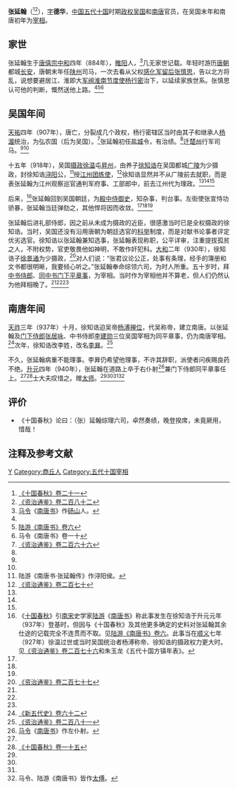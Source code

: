 {{Infobox Biography
| subject_name   = 張延翰
| image_name     = 
| image_size     = 
| image_caption  = 
| date_of_birth  = 884年
| place_of_birth = [[唐朝|唐朝]]
| date_of_death  = 941年1月5日
| place_of_death = [[南唐|南唐]]
| occupation     = [[南唐|南唐]]官员
}}

'''张延翰'''（{{bd|884年||941年|1月5日|catIdx=Z}}<ref name=SGCQ21>[[:s:十國春秋/卷021|《十国春秋》卷二十一]]</ref><ref name=ZZTJ282>[[:s:資治通鑑/卷282|《资治通鉴》卷二百八十二]]</ref>），[[表字|字]]'''德华'''，[[中国|中国]][[五代十国|五代十国]]时期[[政权|政权]][[吴_(十国)|吴国]]和[[南唐|南唐]]官员，在吴国末年和南唐初年为[[宰相|宰相]]。

== 家世 ==
张延翰生于[[唐僖宗|唐僖宗]][[中和_(唐朝)|中和]]四年（884年），[[睢阳|睢阳]]人，<ref>[[马令|马令]]《[[南唐书_(马令)|南唐书]]》作[[砀山|砀山]]人。</ref>几无家世记载。年轻时游历[[唐朝|唐朝]]都城[[长安|长安]]，唐朝末年任[[陕州|陕州]]司马，一次去看从父权[[感化军|感化军]][[留后|留后]][[张慎思|张慎思]]，告以北方将乱，说想要避居江、淮即大[[军阀|军阀]][[淮南节度使|淮南节度使]][[杨行密|杨行密]]治下，以延续家族世系。张慎思认可他的判断，慨然送他上路。<ref name=SGCQ21/><ref name=LBST6>[[:s:陸氏南唐書/卷06|陆游《南唐书》卷六]]</ref><ref name=MBST10>马令《南唐书》卷一十</ref>

== 吴国年间 ==
[[天祐_(唐朝)|天祐]]四年（907年），唐亡，分裂成几个政权，杨行密辖区当时由其子和继承人[[杨渥|杨渥]]统治，为弘农国（后为吴国）。<ref>[[:s:資治通鑑/卷266|《资治通鉴》卷二百六十六]]</ref>张延翰初任[[盐城|盐城]]令，有治绩。<ref name=LBST6/>迁[[楚州|楚州]]行军司马。<ref name=SGCQ21/><ref name=MBST10/>

十五年（918年），吴国[[摄政|摄政]][[徐温|徐温]]屯[[昇州|昇州]]，由养子[[徐知诰|徐知诰]]在吴国都城[[广陵|广陵]]为少摄政，封徐知诰[[浔阳|浔阳]]公，<ref>陆游《南唐书·张延翰传》作浔阳侯。</ref>授[[江州|江州]][[团练使|团练使]]，<ref>[[:s:資治通鑑/卷270|《资治通鉴》卷二百七十]]</ref>徐知诰显然并不从广陵前去就职，而是表张延翰为江州观察巡官通判军府事、工部郎中，前去江州代为理政。<ref name=SGCQ21/><ref name=LBST6/><ref name=MBST10/>

后来，<ref>《[[十国春秋|十国春秋]]》引[[南宋|南宋]]史学家[[陆游|陆游]]《[[南唐书_(陆游)|南唐书]]》称此事发生在徐知诰于升元元年（937年）登基时，但因与《十国春秋》及其他更多确定的史料对张延翰其余仕途的记载完全不连贯而不取。见[[:s:陸氏南唐書/卷06|陆游《南唐书》卷六]]。此事当在[[顺义_(南吴)|顺义]]七年（927年）徐温过世或当时吴国统治者杨溥称帝、徐知诰的摄政权力更大时。见[[:s:資治通鑑/卷276|《资治通鉴》卷二百七十六]]和朱玉龙《五代十国方镇年表》。</ref>张延翰回到吴国朝廷，为[[殿中侍御史|殿中侍御史]]，知杂事，判台事。左街使张宣恃功骄暴，张延翰当廷弹劾之，其他悍将因而收敛。<ref name=SGCQ21/><ref name=LBST6/><ref name=MBST10/>

张延翰后进礼部侍郎，因之前从未成为摄政的近臣，很感激当时已是全权摄政的徐知诰。当时，吴国还没有沿用唐朝为朝廷选官的[[科举|科举]]制度，而是对献书论事者评定优劣选官。徐知诰以张延翰兼知选事，张延翰表现称职，公平详审，注重提拔孤贫之人，不附权势，官吏敬畏他如神明，不敢作奸犯科。[[大和_(吴)|大和]]二年（930年），徐知诰子[[李璟|徐景通]]为少摄政，<ref>[[:s:資治通鑑/卷277|《资治通鉴》卷二百七十七]]</ref>对人们说：“张君议论公正，处事有条理，经手的簿册和文书都很明晰，我要倾心听之。”张延翰奉命综领六司，为时人所重。五十岁时，拜[[中书侍郎|中书侍郎]]、[[同中书门下平章事|同中书门下平章事]]，为宰相。当时作为宰相他并不算老，但人们仍然认为他拜相晚了。<ref name=SGCQ21/><ref name=LBST6/><ref name=MBST10/>

== 南唐年间 ==
[[天祚|天祚]]三年（937年）十月，徐知诰迫吴帝[[杨溥_(吴)|杨溥]][[禅位|禅位]]，代吴称帝，建立南唐。以张延翰及[[门下侍郎|门下侍郎]][[张居咏|张居咏]]、中书侍郎[[李建勋|李建勋]]三位吴国宰相为同平章事，仍为南唐宰相。<ref>[[:s:新五代史/卷62|《新五代史》卷六十二]]</ref>次年，徐知诰改李姓，改名[[李昪|李昪]]。<ref name=ZZTJ281>[[:s:資治通鑑/卷281|《资治通鉴》卷二百八十一]]</ref>

不久，张延翰病重不能理事。李昪仍希望他理事，不许其辞职，派使者问疾赐良药不绝。[[升元|升元]]四年（940年），张延翰在道路上卒于右仆射<ref>[[马令|马令]]《[[南唐书_(马令)|南唐书]]》作左仆射。</ref>兼门下侍郎同平章事任上。<ref name=ZZTJ282/><ref>[[:s:十國春秋/卷015|《十国春秋》卷一十五]]</ref>士大夫叹惜之。赠[[太师|太师]]。<ref name=SGCQ21/><ref name=LBST6/><ref name=MBST10/><ref>马令、陆游《南唐书》皆作[[太傅|太傅]]。</ref>

== 评价 ==
*《十国春秋》论曰：（张）延翰综理六司，卓然奏绩，晚登揆席，未竟厥用，惜哉！

== 注释及参考文献 ==
<references/>

{{DEFAULTSORT:Z}}
[[Category:张姓|Y]]
[[Category:商丘人|Category:商丘人]]
[[Category:五代十国宰相|Category:五代十国宰相]]